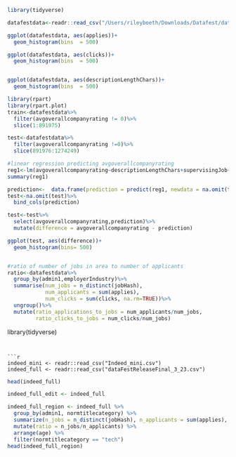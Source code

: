 

```r

library(tidyverse)

datafestdata<-readr::read_csv("/Users/rileyboeth/Downloads/Datafest/dataFestReleaseFinal_3_23.csv")

ggplot(datafestdata, aes(applies))+
  geom_histogram(bins  = 500)

ggplot(datafestdata, aes(clicks))+
  geom_histogram(bins  = 500)


ggplot(datafestdata, aes(descriptionLengthChars))+
  geom_histogram(bins  = 500)

```


```r
library(rpart)
library(rpart.plot)
train<-datafestdata%>%
  filter(avgoverallcompanyrating != 0)%>%
  slice(1:891975)

test<-datafestdata%>%
  filter(avgoverallcompanyrating !=0)%>%
  slice(891976:1274249)

#linear regression predicting avgoverallcompanyrating
reg1<-lm(avgoverallcompanyrating~descriptionLengthChars+supervisingJob+noEducationRequirementsJob+highSchoolEducationRequirementsJob+higherEducationRequirementsJob+applies+clicks+employeecount+employerIndustry+admin1, data = train)
summary(reg1)

prediction<-  data.frame(prediction = predict(reg1, newdata = na.omit(test)))
test<-na.omit(test)%>%
  bind_cols(prediction)

test<-test%>%
  select(avgoverallcompanyrating,prediction)%>%
  mutate(difference = avgoverallcompanyrating - prediction)

ggplot(test, aes(difference))+
  geom_histogram(bins= 500)


#ratio of number of jobs in area to number of applicants
ratio<-datafestdata%>%
  group_by(admin1,employerIndustry)%>%
  summarise(num_jobs = n_distinct(jobHash), 
            num_applicants = sum(applies),
            num_clicks = sum(clicks, na.rm=TRUE))%>%
  ungroup()%>%
  mutate(ratio_applications_to_jobs = num_applicants/num_jobs,
         ratio_clicks_to_jobs = num_clicks/num_jobs)
```

library(tidyverse)
```


```r
indeed_mini <- readr::read_csv("Indeed_mini.csv")
indeed_full <- readr::read_csv("dataFestReleaseFinal_3_23.csv")
```

```r
head(indeed_full)
```

```r
indeed_full_edit <- indeed_full 

indeed_full_region <- indeed_full %>%
  group_by(admin1, normtitlecategory) %>%
  summarize(n_jobs = n_distinct(jobHash), n_applicants = sum(applies), age = mean(jobagedays)) %>%
  mutate(ratio = n_jobs/n_applicants) %>%
  arrange(age) %>%
  filter(normtitlecategory == "tech")
head(indeed_full_region)

```

